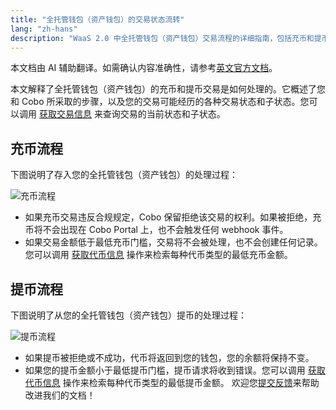 ```yaml
---
title: "全托管钱包（资产钱包）的交易状态流转"
lang: "zh-hans"
description: "WaaS 2.0 中全托管钱包（资产钱包）交易流程的详细指南，包括充币和提币。"
---
```

<Note>本文档由 AI 辅助翻译。如需确认内容准确性，请参考[英文官方文档](https://www.cobo.com/developers/v2/guides/overview/introduction)。</Note>

本文解释了全托管钱包（资产钱包）的充币和提币交易是如何处理的。它概述了您和 Cobo 所采取的步骤，以及您的交易可能经历的各种交易状态和子状态。您可以调用 [获取交易信息](/v2/api-references/transactions/get-transaction-information) 来查询交易的当前状态和子状态。

## 充币流程

下图说明了存入您的全托管钱包（资产钱包）的处理过程：

<img src="/v2_cn/images/guides/custodial-deposit.svg" className="diagram" alt="充币流程" />

- 如果充币交易违反合规规定，Cobo 保留拒绝该交易的权利。如果被拒绝，充币将不会出现在 Cobo Portal 上，也不会触发任何 webhook 事件。
- 如果交易金额低于最低充币门槛，交易将不会被处理，也不会创建任何记录。您可以调用 [获取代币信息](/v2/api-references/wallets/get-token-information) 操作来检索每种代币类型的最低充币金额。

## 提币流程

下图说明了从您的全托管钱包（资产钱包）提币的处理过程：

<img src="/v2_cn/images/guides/custodial-withdrawal.svg" className="diagram" alt="提币流程" />

- 如果提币被拒绝或不成功，代币将返回到您的钱包，您的余额将保持不变。
- 如果您的提币金额小于最低提币门槛，提币请求将收到错误。您可以调用 [获取代币信息](/v2/api-references/wallets/get-token-information) 操作来检索每种代币类型的最低提币金额。
<Tip>欢迎您[提交反馈](https://forms.zohopublic.com/cobo/form/DocumentFeedbackForm/formperma/QvLOhxJv1_JMsJ-1dleZ8Itb_7rzN-LtgvsDdxosoVI)来帮助改进我们的文档！</Tip>
